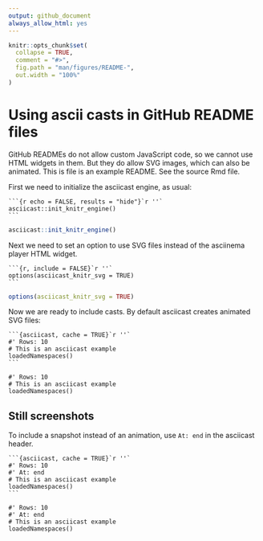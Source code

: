 ```yaml
---
output: github_document
always_allow_html: yes
---
```


<!-- README.md is generated from README.Rmd. Please edit that file -->

```r
knitr::opts_chunk$set(
  collapse = TRUE,
  comment = "#>",
  fig.path = "man/figures/README-",
  out.width = "100%"
)
```

# Using ascii casts in GitHub README files

GitHub READMEs do not allow custom JavaScript code, so we cannot use
HTML widgets in them. But they do allow SVG images, which can also be
animated. This is file is an example README. See the source Rmd file.

First we need to initialize the asciicast engine, as usual:

````
```{r echo = FALSE, results = "hide"}`r ''`
asciicast::init_knitr_engine()
```
````

```r
asciicast::init_knitr_engine()
```

Next we need to set an option to use SVG files instead of the asciinema
player HTML widget.

````
```{r, include = FALSE}`r ''`
options(asciicast_knitr_svg = TRUE)
```
````

```r
options(asciicast_knitr_svg = TRUE)
```

Now we are ready to include casts. By default asciicast creates animated
SVG files:

````
```{asciicast, cache = TRUE}`r ''`
#' Rows: 10
# This is an asciicast example
loadedNamespaces()
```
````

```asciicast
#' Rows: 10
# This is an asciicast example
loadedNamespaces()
```

## Still screenshots

To include a snapshot instead of an animation, use `At: end` in the
asciicast header.

````
```{asciicast, cache = TRUE}`r ''`
#' Rows: 10
#' At: end
# This is an asciicast example
loadedNamespaces()
```
````

```asciicast
#' Rows: 10
#' At: end
# This is an asciicast example
loadedNamespaces()
```
